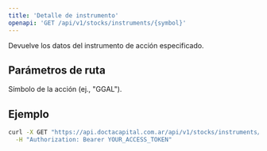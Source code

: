 ```yaml
---
title: 'Detalle de instrumento'
openapi: 'GET /api/v1/stocks/instruments/{symbol}'
---
```


<Note>
  Devuelve los datos del instrumento de acción especificado.
</Note>

## Parámetros de ruta

<ParamField path="symbol" type="string" required>
  Símbolo de la acción (ej., "GGAL").
</ParamField>

## Ejemplo

```bash
curl -X GET "https://api.doctacapital.com.ar/api/v1/stocks/instruments/GGAL/" \
  -H "Authorization: Bearer YOUR_ACCESS_TOKEN"
```


